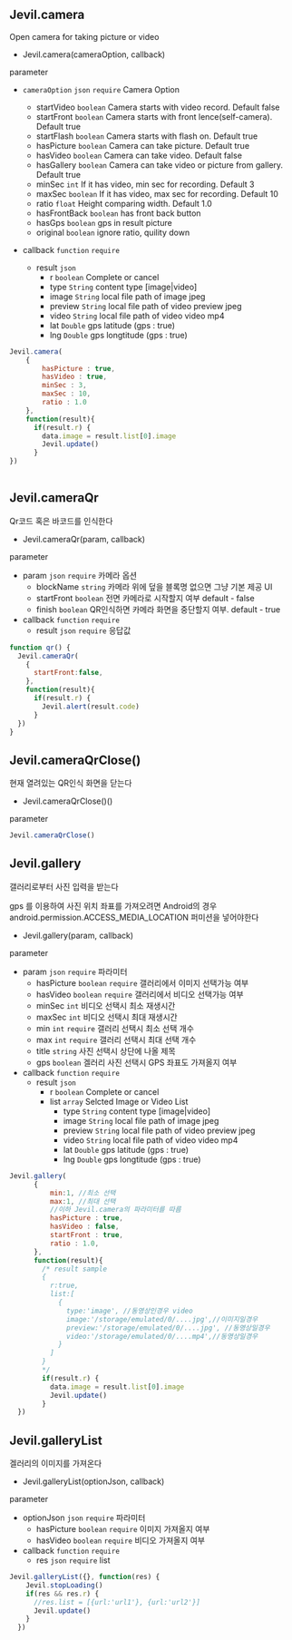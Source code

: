 
## Jevil.camera

Open camera for taking picture or video

- Jevil.camera(cameraOption, callback)

parameter

- `cameraOption` `json` `require` Camera Option
  - startVideo `boolean`  Camera starts with video record. Default false
  - startFront `boolean`  Camera starts with front lence(self-camera). Default true
  - startFlash `boolean`  Camera starts with flash on. Default true
  - hasPicture `boolean`  Camera can take picture. Default true
  - hasVideo `boolean`  Camera can take video. Default false
  - hasGallery `boolean`  Camera can take video or picture from gallery. Default true
  - minSec `int`  If it has video, min sec for recording. Default 3
  - maxSec `boolean`  If it has video, max sec for recording. Default 10
  - ratio `float`  Height comparing width. Default 1.0
  - hasFrontBack `boolean` has front back button
  - hasGps `boolean` gps in result picture
  - original `boolean` ignore ratio, quility down

- callback `function` `require` 
  - result `json`
    - r `boolean` Complete or cancel
    - type `String` content type [image|video] 
    - image `String` local file path of image jpeg
    - preview `String` local file path of video preview jpeg
    - video `String` local file path of video video mp4
    - lat `Double` gps latitude (gps : true)
    - lng `Double` gps longtitude (gps : true)


```js filename="Example code"
Jevil.camera(
    {
        hasPicture : true,
        hasVideo : true,
        minSec : 3,
        maxSec : 10,
        ratio : 1.0
    },
    function(result){
      if(result.r) {
        data.image = result.list[0].image
        Jevil.update()
      }
})
            
```




## Jevil.cameraQr

Qr코드 혹은 바코드를 인식한다

- Jevil.cameraQr(param, callback)

parameter

- param `json` `require` 카메라 옵션
    - blockName `string`  카메라 위에 덮을 블록명 
없으면 그냥 기본 제공 UI
    - startFront `boolean`  전면 카메라로 시작할지 여부
default - false
    - finish `boolean`  QR인식하면 카메라 화면을 중단할지 여부. default - true
- callback `function` `require` 
    - result `json` `require` 응답값 


```js filename="Example code"
function qr() {
  Jevil.cameraQr(
    {
      startFront:false,
    },
    function(result){
      if(result.r) {
        Jevil.alert(result.code)
      }
  })
}
```




## Jevil.cameraQrClose()

현재 열려있는 QR인식 화면을 닫는다

- Jevil.cameraQrClose()()

parameter



```js filename="Example code"
Jevil.cameraQrClose()
```




## Jevil.gallery

갤러리로부터 사진 입력을 받는다

gps 를 이용하여 사진 위치 좌표를 가져오려면 Android의 경우 android.permission.ACCESS_MEDIA_LOCATION 퍼미션을 넣어야한다

- Jevil.gallery(param, callback)

parameter

- param `json` `require` 파라미터
    - hasPicture `boolean` `require` 갤러리에서 이미지 선택가능 여부
    - hasVideo `boolean` `require` 갤러리에서 비디오 선택가능 여부
    - minSec `int`  비디오 선택시 최소 재생시간
    - maxSec `int`  비디오 선택시 최대 재생시간
    - min `int` `require` 갤러리 선택시 최소 선택 개수
    - max `int` `require` 갤러리 선택시 최대 선택 개수
    - title `string` 사진 선택시 상단에 나올 제목
    - gps `boolean` 겔러리 사진 선택시 GPS 좌표도 가져올지 여부
- callback `function` `require` 
    - result `json`
      - r `boolean` Complete or cancel
      - list `array` Selcted Image or Video List
        - type `String` content type [image|video] 
        - image `String` local file path of image jpeg
        - preview `String` local file path of video preview jpeg
        - video `String` local file path of video video mp4
        - lat `Double` gps latitude (gps : true)
        - lng `Double` gps longtitude (gps : true)


```js filename="Example code"
Jevil.gallery(
      {
          min:1, //최소 선택
          max:1, //최대 선택
          //이하 Jevil.camera의 파라미터를 따름
          hasPicture : true,
          hasVideo : false,
          startFront : true,
          ratio : 1.0, 
      },
      function(result){
        /* result sample
        {
          r:true,
          list:[
            {
              type:'image', //동영상인경우 video
              image:'/storage/emulated/0/....jpg',//이미지일경우
              preview:'/storage/emulated/0/....jpg', //동영상일경우
              video:'/storage/emulated/0/....mp4',//동영상일경우
            }
          ]
        }
        */
        if(result.r) {
          data.image = result.list[0].image
          Jevil.update()
        }
  })
```




## Jevil.galleryList

겔러리의 이미지를 가져온다

- Jevil.galleryList(optionJson, callback)

parameter

- optionJson `json` `require` 파라미터
    - hasPicture `boolean` `require` 이미지 가져올지 여부
    - hasVideo `boolean` `require` 비디오 가져올지 여부
- callback `function` `require` 
    - res `json` `require` list


```js filename="Example code"
Jevil.galleryList({}, function(res) {
    Jevil.stopLoading()
    if(res && res.r) {
      //res.list = [{url:'url1'}, {url:'url2'}]
      Jevil.update()
    }
  })
```




